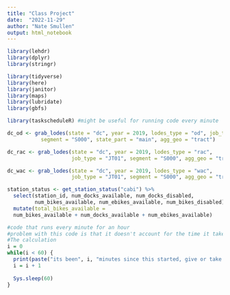 ```yaml
---
title: "Class Project"
date:  "2022-11-29"
author: "Nate Smullen"
output: html_notebook
---
```


```r
library(lehdr)
library(dplyr)
library(stringr)

library(tidyverse)
library(here)
library(janitor)
library(maps)
library(lubridate)
library(gbfs)

library(taskscheduleR) #might be useful for running code every minute
```

```r
dc_od <- grab_lodes(state = "dc", year = 2019, lodes_type = "od", job_type = "JT01", 
           segment = "S000", state_part = "main", agg_geo = "tract")
```

```r
dc_rac <- grab_lodes(state = "dc", year = 2019, lodes_type = "rac", 
                     job_type = "JT01", segment = "S000", agg_geo = "tract")
```

```r
dc_wac <- grab_lodes(state = "dc", year = 2019, lodes_type = "wac", 
                     job_type = "JT01", segment = "S000", agg_geo = "tract")
```

```r
station_status <- get_station_status("cabi") %>% 
  select(station_id, num_docks_available, num_docks_disabled, 
         num_bikes_available, num_ebikes_available, num_bikes_disabled) %>%
  mutate(total_bikes_available = 
  num_bikes_available + num_docks_available + num_ebikes_available)
```

```r
#code that runs every minute for an hour
#problem with this code is that it doesn't account for the time it takes to do
#The calculation
i = 0
while(i < 60) {
  print(paste("its been", i, "minutes since this started, give or take a bit"))
  i = i + 1
  
  Sys.sleep(60)
}
```
